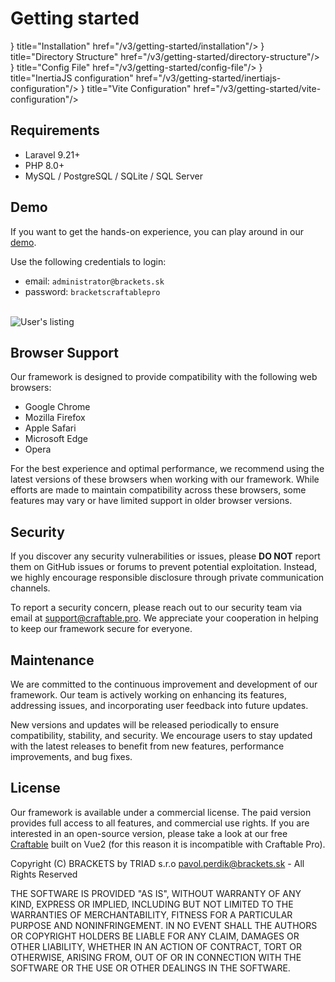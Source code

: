 # Getting started


<Cards>
    <Card icon={<CommandLineIcon />} title="Installation" href="/v3/getting-started/installation"/>
    <Card icon={<FolderIcon />} title="Directory Structure" href="/v3/getting-started/directory-structure"/>
    <Card icon={<Cog8ToothIcon />} title="Config File" href="/v3/getting-started/config-file"/>
    <Card icon={<ChevronDoubleRightIcon />} title="InertiaJS configuration" href="/v3/getting-started/inertiajs-configuration"/>
    <Card icon={<BoltIcon />} title="Vite Configuration" href="/v3/getting-started/vite-configuration"/>
</Cards>

## Requirements
* Laravel 9.21+
* PHP 8.0+
* MySQL / PostgreSQL / SQLite / SQL Server

## Demo
If you want to get the hands-on experience, you can play around in our [demo](https://demo.craftable.pro/).

Use the following credentials to login:

- email: `administrator@brackets.sk`
- password: `bracketscraftablepro`

<br />
<Image alt="User's listing" src="/images/demo.png" />

## Browser Support

Our framework is designed to provide compatibility with the following web browsers:

- Google Chrome
- Mozilla Firefox
- Apple Safari
- Microsoft Edge
- Opera

For the best experience and optimal performance, we recommend using the latest versions of these browsers when working with our framework. While efforts are made to maintain compatibility across these browsers, some features may vary or have limited support in older browser versions.


## Security

If you discover any security vulnerabilities or issues, please **DO NOT** report them on GitHub issues or forums to prevent potential exploitation. Instead, we highly encourage responsible disclosure through private communication channels.

To report a security concern, please reach out to our security team via email at [support@craftable.pro](mailto:support@craftable.pro). We appreciate your cooperation in helping to keep our framework secure for everyone.

## Maintenance

We are committed to the continuous improvement and development of our framework. Our team is actively working on enhancing its features, addressing issues, and incorporating user feedback into future updates.

New versions and updates will be released periodically to ensure compatibility, stability, and security. We encourage users to stay updated with the latest releases to benefit from new features, performance improvements, and bug fixes.

## License

Our framework is available under a commercial license. The paid version provides full access to all features, and commercial use rights.
If you are interested in an open-source version, please take a look at our free [Craftable](https://getcraftable.com/) built on Vue2 (for this reason it is incompatible with Craftable Pro).

Copyright (C) BRACKETS by TRIAD s.r.o pavol.perdik@brackets.sk - All Rights Reserved

THE SOFTWARE IS PROVIDED "AS IS", WITHOUT WARRANTY OF ANY KIND, EXPRESS OR IMPLIED, INCLUDING BUT NOT LIMITED TO THE WARRANTIES OF MERCHANTABILITY, FITNESS FOR A PARTICULAR PURPOSE AND NONINFRINGEMENT. IN NO EVENT SHALL THE AUTHORS OR COPYRIGHT HOLDERS BE LIABLE FOR ANY CLAIM, DAMAGES OR OTHER LIABILITY, WHETHER IN AN ACTION OF CONTRACT, TORT OR OTHERWISE, ARISING FROM, OUT OF OR IN CONNECTION WITH THE SOFTWARE OR THE USE OR OTHER DEALINGS IN THE SOFTWARE.
